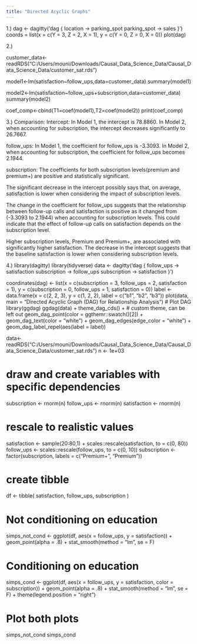 ```yaml
---
title: "Directed Acyclic Graphs"
---
```


::: callout-note
:::

1.)
dag <- dagitty('dag {
  location -> parking_spot
  parking_spot -> sales
}')
coords = list(x = c(Y = 3, Z = 2, X = 1),
                y = c(Y = 0, Z = 0, X = 0))
plot(dag)


2.)

customer_data<-readRDS("C:/Users/mouni/Downloads/Causal_Data_Science_Data/Causal_Data_Science_Data/customer_sat.rds")

       
model1<-lm(satisfaction~follow_ups,data=customer_data)
summary(model1)

model2<-lm(satisfaction~follow_ups+subscription,data=customer_data)
summary(model2)

coef_comp<-cbind(T1=coef(model1),T2=coef(model2))
print(coef_comp)


3.)
Comparison:
Intercept:
In Model 1, the intercept is 78.8860.
In Model 2, when accounting for subscription, the intercept decreases significantly to 26.7667.

follow_ups:
In Model 1, the coefficient for follow_ups is -3.3093.
In Model 2, when accounting for subscription, the coefficient for follow_ups becomes 2.1944.

subscription:
The coefficients for both subscription levels(premium and premium+) are positive and statistically significant.

The significant decrease in the intercept possibly says that, on average, satisfaction is lower when considering the impact of subscription levels.

The change in the coefficient for follow_ups suggests that the relationship between follow-up calls and satisfaction is positive as it changed from (-3.3093 to 2.1944) when accounting for subscription levels. This could indicate that the effect of follow-up calls on satisfaction depends on the subscription level.

Higher subscription levels, Premium and Premium+, are associated with significantly higher satisfaction. The decrease in the intercept suggests that the baseline satisfaction is lower when considering subscription levels.


4.)
library(dagitty)
library(tidyverse)
data <- dagitty('dag {
  follow_ups -> satisfaction
  subscription -> follow_ups
  subscription -> satisfaction
}')

  coordinates(dag) <- list(x = c(subscription = 3, follow_ups = 2, satisfaction = 1), y = c(subscription = 0, follow_ups = 1, satisfaction = 0))
  label <- data.frame(x = c(2, 2, 3), y = c(1, 2, 2), label = c("b1", "b2", "b3"))
  plot(data, main = "Directed Acyclic Graph (DAG) for Relationship Analysis")
# Plot DAG
library(ggdag)
ggdag(data) +
  theme_dag_cds() + # custom theme, can be left out
  geom_dag_point(color = ggthemr::swatch()[2]) +
  geom_dag_text(color = "white") +
  geom_dag_edges(edge_color = "white") +
  geom_dag_label_repel(aes(label = label))
  
  
  
  
  
  
data<-readRDS("C:/Users/mouni/Downloads/Causal_Data_Science_Data/Causal_Data_Science_Data/customer_sat.rds")
n <- 1e+03

# draw and create variables with specific dependencies
subscription <- rnorm(n)
follow_ups <- rnorm(n) 
satisfaction <- rnorm(n)

# rescale to realistic values
satisfaction <- sample(20:80,1) + scales::rescale(satisfaction, to = c(0, 80))
follow_ups <- scales::rescale(follow_ups, to = c(0, 10))
subscription <- factor(subscription, labels = c("Premium+", "Premium"))

# create tibble
df <- tibble(
  satisfaction,
  follow_ups,
  subscription
)

# Not conditioning on education
simps_not_cond <- ggplot(df, aes(x = follow_ups, y = satisfaction)) +
  geom_point(alpha = .8) +
  stat_smooth(method = "lm", se = F)

# Conditioning on education  
simps_cond <- ggplot(df, aes(x = follow_ups, y = satisfaction, color = subscription)) +
  geom_point(alpha = .8) +
  stat_smooth(method = "lm", se = F) +
  theme(legend.position = "right")

# Plot both plots
simps_not_cond
simps_cond
